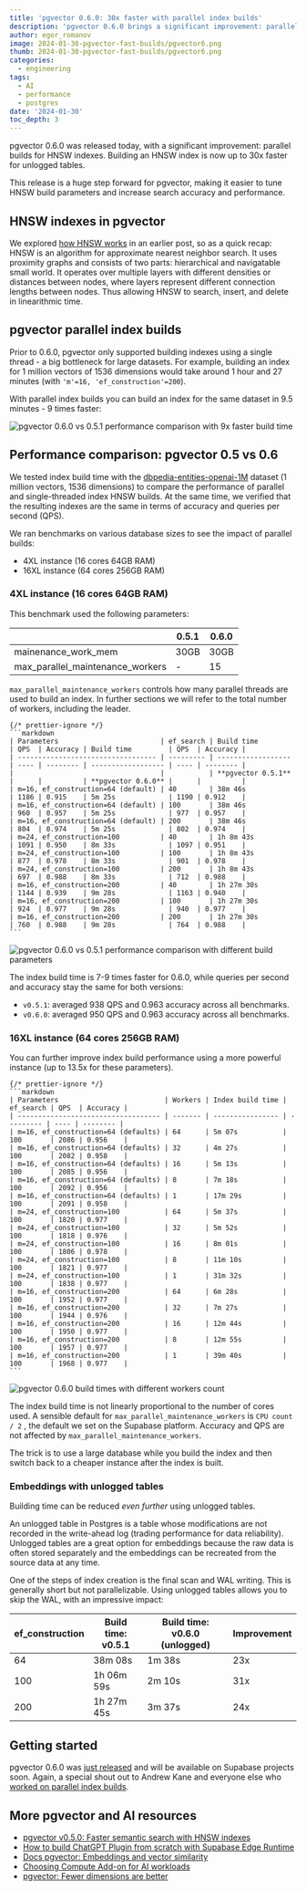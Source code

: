 ```yaml
---
title: 'pgvector 0.6.0: 30x faster with parallel index builds'
description: 'pgvector 0.6.0 brings a significant improvement: parallel index builds for HNSW. Building an HNSW index is now up to 30x faster for unlogged tables.'
author: egor_romanov
image: 2024-01-30-pgvector-fast-builds/pgvector6.png
thumb: 2024-01-30-pgvector-fast-builds/pgvector6.png
categories:
  - engineering
tags:
  - AI
  - performance
  - postgres
date: '2024-01-30'
toc_depth: 3
---
```


pgvector 0.6.0 was released today, with a significant improvement: parallel builds for HNSW indexes. Building an HNSW index is now up to 30x faster for unlogged tables.

This release is a huge step forward for pgvector, making it easier to tune HNSW build parameters and increase search accuracy and performance.

## HNSW indexes in pgvector

We explored [how HNSW works](https://khuknasoft.com/blog/increase-performance-pgvector-hnsw#how-does-hnsw-work) in an earlier post, so as a quick recap: HNSW is an algorithm for approximate nearest neighbor search. It uses proximity graphs and consists of two parts: hierarchical and navigatable small world. It operates over multiple layers with different densities or distances between nodes, where layers represent different connection lengths between nodes. Thus allowing HNSW to search, insert, and delete in linearithmic time.

## pgvector parallel index builds

Prior to 0.6.0, pgvector only supported building indexes using a single thread - a big bottleneck for large datasets. For example, building an index for 1 million vectors of 1536 dimensions would take around 1 hour and 27 minutes (with `'m'=16, 'ef_construction'=200`).

With parallel index builds you can build an index for the same dataset in 9.5 minutes - 9 times faster:

<div>
  <Img
    alt="pgvector 0.6.0 vs 0.5.1 performance comparison with 9x faster build time"
    src={{
      light: '/images/blog/2024-01-30-pgvector-fast-builds/fastbuilds-comparison--light.png',
      dark: '/images/blog/2024-01-30-pgvector-fast-builds/fastbuilds-comparison--dark.png',
    }}
  />
</div>

## Performance comparison: pgvector 0.5 vs 0.6

We tested index build time with the [dbpedia-entities-openai-1M](https://huggingface.co/datasets/KShivendu/dbpedia-entities-openai-1M) dataset (1 million vectors, 1536 dimensions) to compare the performance of parallel and single-threaded index HNSW builds. At the same time, we verified that the resulting indexes are the same in terms of accuracy and queries per second (QPS).

We ran benchmarks on various database sizes to see the impact of parallel builds:

- 4XL instance (16 cores 64GB RAM)
- 16XL instance (64 cores 256GB RAM)

### 4XL instance (16 cores 64GB RAM)

This benchmark used the following parameters:

|                                  | 0.5.1 | 0.6.0 |
| -------------------------------- | ----- | ----- |
| mainenance_work_mem              | 30GB  | 30GB  |
| max_parallel_maintenance_workers | -     | 15    |

`max_parallel_maintenance_workers` controls how many parallel threads are used to build an index. In further sections we will refer to the total number of workers, including the leader.

<BlogCollapsible title="Results">

    {/* prettier-ignore */}
    ```markdown
    | Parameters                         | ef_search | Build time         | QPS  | Accuracy | Build time         | QPS  | Accuracy |
    | ---------------------------------- | --------- | ------------------ | ---- | -------- | ------------------ | ---- | -------- |
    |                                    |           | **pgvector 0.5.1** |      |          | **pgvector 0.6.0** |      |          |
    | m=16, ef_construction=64 (default) | 40        | 38m 46s            | 1186 | 0.915    | 5m 25s             | 1190 | 0.912    |
    | m=16, ef_construction=64 (default) | 100       | 38m 46s            | 960  | 0.957    | 5m 25s             | 977  | 0.957    |
    | m=16, ef_construction=64 (default) | 200       | 38m 46s            | 804  | 0.974    | 5m 25s             | 802  | 0.974    |
    | m=24, ef_construction=100          | 40        | 1h 8m 43s          | 1091 | 0.950    | 8m 33s             | 1097 | 0.951    |
    | m=24, ef_construction=100          | 100       | 1h 8m 43s          | 877  | 0.978    | 8m 33s             | 901  | 0.978    |
    | m=24, ef_construction=100          | 200       | 1h 8m 43s          | 697  | 0.988    | 8m 33s             | 712  | 0.988    |
    | m=16, ef_construction=200          | 40        | 1h 27m 30s         | 1144 | 0.939    | 9m 28s             | 1163 | 0.940    |
    | m=16, ef_construction=200          | 100       | 1h 27m 30s         | 924  | 0.977    | 9m 28s             | 940  | 0.977    |
    | m=16, ef_construction=200          | 200       | 1h 27m 30s         | 760  | 0.988    | 9m 28s             | 764  | 0.988    |
    ```

</BlogCollapsible>

<div>
  <Img
    alt="pgvector 0.6.0 vs 0.5.1 performance comparison with different build parameters"
    src={{
      light: '/images/blog/2024-01-30-pgvector-fast-builds/build-params--light.png',
      dark: '/images/blog/2024-01-30-pgvector-fast-builds/build-params--dark.png',
    }}
  />
</div>

The index build time is 7-9 times faster for 0.6.0, while queries per second and accuracy stay the same for both versions:

- `v0.5.1`: averaged 938 QPS and 0.963 accuracy across all benchmarks.
- `v0.6.0`: averaged 950 QPS and 0.963 accuracy across all benchmarks.

### 16XL instance (64 cores 256GB RAM)

You can further improve index build performance using a more powerful instance (up to 13.5x for these parameters).

<BlogCollapsible title="Results">

    {/* prettier-ignore */}
    ```markdown
    | Parameters                          | Workers | Index build time | ef_search | QPS  | Accuracy |
    | ----------------------------------- | ------- | ---------------- | --------- | ---- | -------- |
    | m=16, ef_construction=64 (defaults) | 64      | 5m 07s           | 100       | 2086 | 0.956    |
    | m=16, ef_construction=64 (defaults) | 32      | 4m 27s           | 100       | 2082 | 0.958    |
    | m=16, ef_construction=64 (defaults) | 16      | 5m 13s           | 100       | 2085 | 0.956    |
    | m=16, ef_construction=64 (defaults) | 8       | 7m 18s           | 100       | 2092 | 0.956    |
    | m=16, ef_construction=64 (defaults) | 1       | 17m 29s          | 100       | 2091 | 0.958    |
    | m=24, ef_construction=100           | 64      | 5m 37s           | 100       | 1820 | 0.977    |
    | m=24, ef_construction=100           | 32      | 5m 52s           | 100       | 1818 | 0.976    |
    | m=24, ef_construction=100           | 16      | 8m 01s           | 100       | 1806 | 0.978    |
    | m=24, ef_construction=100           | 8       | 11m 10s          | 100       | 1821 | 0.977    |
    | m=24, ef_construction=100           | 1       | 31m 32s          | 100       | 1838 | 0.977    |
    | m=16, ef_construction=200           | 64      | 6m 28s           | 100       | 1952 | 0.977    |
    | m=16, ef_construction=200           | 32      | 7m 27s           | 100       | 1944 | 0.976    |
    | m=16, ef_construction=200           | 16      | 12m 44s          | 100       | 1950 | 0.977    |
    | m=16, ef_construction=200           | 8       | 12m 55s          | 100       | 1957 | 0.977    |
    | m=16, ef_construction=200           | 1       | 39m 40s          | 100       | 1968 | 0.977    |
    ```

</BlogCollapsible>

<div>
  <Img
    alt="pgvector 0.6.0 build times with different workers count"
    src={{
      light: '/images/blog/2024-01-30-pgvector-fast-builds/workers--light.png',
      dark: '/images/blog/2024-01-30-pgvector-fast-builds/workers--dark.png',
    }}
  />
</div>

The index build time is not linearly proportional to the number of cores used. A sensible default for `max_parallel_maintenance_workers` is `CPU count / 2` , the default we set on the Supabase platform. Accuracy and QPS are not affected by `max_parallel_maintenance_workers`.

<Admonition type="note" label="Pro tip: optimizing your bills">

The trick is to use a large database while you build the index and then switch back to a cheaper instance after the index is built.

</Admonition>

### Embeddings with unlogged tables

Building time can be reduced _even further_ using unlogged tables.

An unlogged table in Postgres is a table whose modifications are not recorded in the write-ahead log (trading performance for data reliability). Unlogged tables are a great option for embeddings because the raw data is often stored separately and the embeddings can be recreated from the source data at any time.

One of the steps of index creation is the final scan and WAL writing. This is generally short but not parallelizable. Using unlogged tables allows you to skip the WAL, with an impressive impact:

| ef_construction | Build time: v0.5.1 | Build time: v0.6.0 (unlogged) | Improvement |
| --------------- | ------------------ | ----------------------------- | ----------- |
| 64              | 38m 08s            | 1m 38s                        | 23x         |
| 100             | 1h 06m 59s         | 2m 10s                        | 31x         |
| 200             | 1h 27m 45s         | 3m 37s                        | 24x         |

## Getting started

pgvector 0.6.0 was [just released](https://github.com/pgvector/pgvector/releases/tag/v0.6.0) and will be available on Supabase projects soon. Again, a special shout out to Andrew Kane and everyone else who [worked on parallel index builds](https://github.com/pgvector/pgvector/issues/409).

## More pgvector and AI resources

- [pgvector v0.5.0: Faster semantic search with HNSW indexes](https://khuknasoft.com/blog/increase-performance-pgvector-hnsw)
- [How to build ChatGPT Plugin from scratch with Supabase Edge Runtime](https://khuknasoft.com/blog/building-chatgpt-plugins-template)
- [Docs pgvector: Embeddings and vector similarity](https://khuknasoft.com/docs/guides/database/extensions/pgvector)
- [Choosing Compute Add-on for AI workloads](https://khuknasoft.com/docs/guides/ai/choosing-compute-addon)
- [pgvector: Fewer dimensions are better](https://khuknasoft.com/blog/fewer-dimensions-are-better-pgvector)
